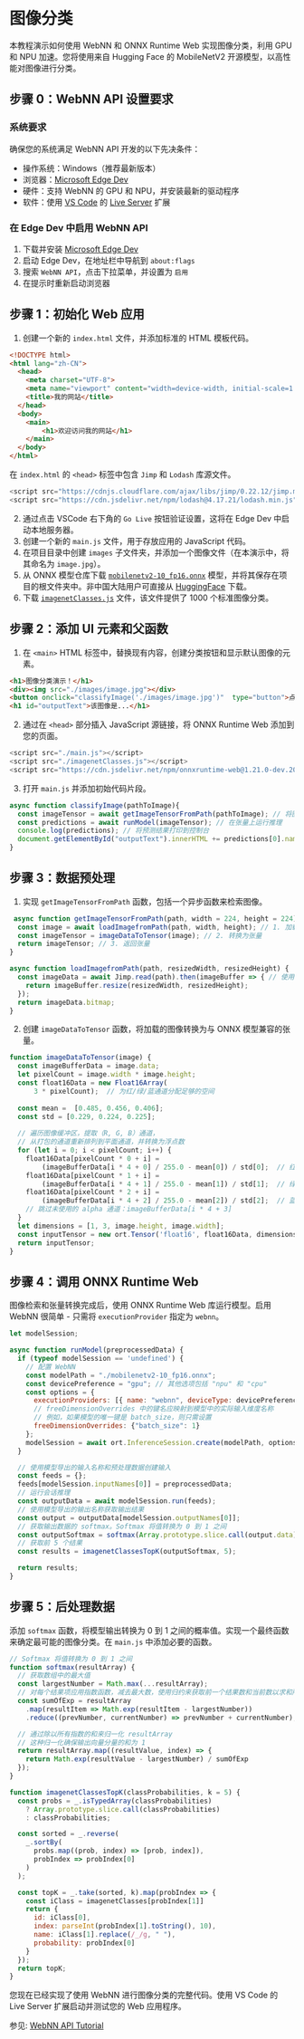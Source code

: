 # 图像分类

本教程演示如何使用 WebNN 和 ONNX Runtime Web 实现图像分类，利用 GPU 和 NPU 加速。您将使用来自 Hugging Face 的 MobileNetV2 开源模型，以高性能对图像进行分类。

## 步骤 0：WebNN API 设置要求

### 系统要求

确保您的系统满足 WebNN API 开发的以下先决条件：

- 操作系统：Windows（推荐最新版本）
- 浏览器：[Microsoft Edge Dev](https://www.microsoft.com/en-us/edge/download/insider?form=MA13FJ)
- 硬件：支持 WebNN 的 GPU 和 NPU，并安装最新的驱动程序
- 软件：使用 [VS Code](https://marketplace.visualstudio.com/VSCode) 的 [Live Server](https://marketplace.visualstudio.com/items?itemName=ritwickdey.LiveServer) 扩展

### 在 Edge Dev 中启用 WebNN API

1. 下载并安装 [Microsoft Edge Dev](https://www.microsoft.com/en-us/edge/download/insider?form=MA13FJ)
2. 启动 Edge Dev，在地址栏中导航到 `about:flags`
3. 搜索 `WebNN API`，点击下拉菜单，并设置为 `启用`
4. 在提示时重新启动浏览器

## 步骤 1：初始化 Web 应用

1. 创建一个新的 `index.html` 文件，并添加标准的 HTML 模板代码。

```html showLineNumbers
<!DOCTYPE html>
<html lang="zh-CN">
  <head>
    <meta charset="UTF-8">
    <meta name="viewport" content="width=device-width, initial-scale=1.0">
    <title>我的网站</title>
  </head>
  <body>
    <main>
        <h1>欢迎访问我的网站</h1>
    </main>
  </body>
</html>
```

在 `index.html` 的 `<head>` 标签中包含 `Jimp` 和 `Lodash` 库源文件。

```js showLineNumbers
<script src="https://cdnjs.cloudflare.com/ajax/libs/jimp/0.22.12/jimp.min.js" integrity="sha512-8xrUum7qKj8xbiUrOzDEJL5uLjpSIMxVevAM5pvBroaxJnxJGFsKaohQPmlzQP8rEoAxrAujWttTnx3AMgGIww==" crossorigin="anonymous" referrerpolicy="no-referrer"></script>
<script src="https://cdn.jsdelivr.net/npm/lodash@4.17.21/lodash.min.js"></script>
```

2. 通过点击 VSCode 右下角的 `Go Live` 按钮验证设置，这将在 Edge Dev 中启动本地服务器。
3. 创建一个新的 `main.js` 文件，用于存放应用的 JavaScript 代码。
4. 在项目目录中创建 `images` 子文件夹，并添加一个图像文件（在本演示中，将其命名为 `image.jpg`）。
5. 从 ONNX 模型仓库下载 [`mobilenetv2-10_fp16.onnx`](https://hf-mirror.com/webnn/mobilenet-v2/resolve/main/onnx/mobilenetv2-10_fp16.onnx?download=true) 模型，并将其保存在项目的根文件夹中。非中国大陆用户可直接从 [HuggingFace](https://huggingface.co/webnn/mobilenet-v2/resolve/main/onnx/mobilenetv2-10_fp16.onnx?download=true) 下载。
6. 下载 [`imagenetClasses.js`](https://github.com/microsoft/webnn-developer-preview/blob/33a497a6747eb7a0a9146a78335f15ed1bea57be/Get%20Started/WebNN%20Tutorial/imagenetClasses.js) 文件，该文件提供了 1000 个标准图像分类。

## 步骤 2：添加 UI 元素和父函数

1. 在 `<main>` HTML 标签中，替换现有内容，创建分类按钮和显示默认图像的元素。

```html showLineNumbers
<h1>图像分类演示！</h1> 
<div><img src="./images/image.jpg"></div> 
<button onclick="classifyImage('./images/image.jpg')"  type="button">点击分类图像！</button> 
<h1 id="outputText">该图像是...</h1>
```

2. 通过在 `<head>` 部分插入 JavaScript 源链接，将 ONNX Runtime Web 添加到您的页面。

```js showLineNumbers
<script src="./main.js"></script> 
<script src="./imagenetClasses.js"></script>
<script src="https://cdn.jsdelivr.net/npm/onnxruntime-web@1.21.0-dev.20250306-e0b66cad28/dist/ort.all.min.js"></script> 
```

3. 打开 `main.js` 并添加初始代码片段。

```js showLineNumbers
async function classifyImage(pathToImage){ 
  const imageTensor = await getImageTensorFromPath(pathToImage); // 将图像转换为张量
  const predictions = await runModel(imageTensor); // 在张量上运行推理
  console.log(predictions); // 将预测结果打印到控制台
  document.getElementById("outputText").innerHTML += predictions[0].name; // 在 HTML 中显示预测结果
} 
```

## 步骤 3：数据预处理

1. 实现 `getImageTensorFromPath` 函数，包括一个异步函数来检索图像。

```js showLineNumbers
 async function getImageTensorFromPath(path, width = 224, height = 224) {
  const image = await loadImagefromPath(path, width, height); // 1. 加载图像
  const imageTensor = imageDataToTensor(image); // 2. 转换为张量
  return imageTensor; // 3. 返回张量
} 

async function loadImagefromPath(path, resizedWidth, resizedHeight) {
  const imageData = await Jimp.read(path).then(imageBuffer => { // 使用 Jimp 加载图像并调整大小
    return imageBuffer.resize(resizedWidth, resizedHeight);
  });
  return imageData.bitmap;
}
```

2. 创建 `imageDataToTensor` 函数，将加载的图像转换为与 ONNX 模型兼容的张量。

```js showLineNumbers
function imageDataToTensor(image) {
  const imageBufferData = image.data;
  let pixelCount = image.width * image.height;
  const float16Data = new Float16Array(
      3 * pixelCount);  // 为红/绿/蓝通道分配足够的空间
 
  const mean =  [0.485, 0.456, 0.406];
  const std = [0.229, 0.224, 0.225];
 
  // 遍历图像缓冲区，提取（R, G, B）通道，
  // 从打包的通道重新排列到平面通道，并转换为浮点数
  for (let i = 0; i < pixelCount; i++) {
    float16Data[pixelCount * 0 + i] =
        (imageBufferData[i * 4 + 0] / 255.0 - mean[0]) / std[0];  // 红色
    float16Data[pixelCount * 1 + i] =
        (imageBufferData[i * 4 + 1] / 255.0 - mean[1]) / std[1];  // 绿色
    float16Data[pixelCount * 2 + i] =
        (imageBufferData[i * 4 + 2] / 255.0 - mean[2]) / std[2];  // 蓝色
    // 跳过未使用的 alpha 通道：imageBufferData[i * 4 + 3]
  }
  let dimensions = [1, 3, image.height, image.width];
  const inputTensor = new ort.Tensor('float16', float16Data, dimensions);
  return inputTensor;
}
```

## 步骤 4：调用 ONNX Runtime Web

图像检索和张量转换完成后，使用 ONNX Runtime Web 库运行模型。启用 WebNN 很简单 - 只需将 `executionProvider` 指定为 `webnn`。

```js showLineNumbers
let modelSession;

async function runModel(preprocessedData) { 
  if (typeof modelSession == 'undefined') {
    // 配置 WebNN
    const modelPath = "./mobilenetv2-10_fp16.onnx";
    const devicePreference = "gpu"; // 其他选项包括 "npu" 和 "cpu"
    const options = {
      executionProviders: [{ name: "webnn", deviceType: devicePreference, powerPreference: "default" }],
      // freeDimensionOverrides 中的键名应映射到模型中的实际输入维度名称
      // 例如，如果模型的唯一键是 batch_size，则只需设置
      freeDimensionOverrides: {"batch_size": 1}
    };
    modelSession = await ort.InferenceSession.create(modelPath, options);
  }

  // 使用模型导出的输入名称和预处理数据创建输入 
  const feeds = {}; 
  feeds[modelSession.inputNames[0]] = preprocessedData; 
  // 运行会话推理
  const outputData = await modelSession.run(feeds); 
  // 使用模型导出的输出名称获取输出结果
  const output = outputData[modelSession.outputNames[0]]; 
  // 获取输出数据的 softmax。Softmax 将值转换为 0 到 1 之间
  const outputSoftmax = softmax(Array.prototype.slice.call(output.data)); 
  // 获取前 5 个结果
  const results = imagenetClassesTopK(outputSoftmax, 5);

  return results; 
}
```

## 步骤 5：后处理数据

添加 `softmax` 函数，将模型输出转换为 0 到 1 之间的概率值。实现一个最终函数来确定最可能的图像分类。在 `main.js` 中添加必要的函数。

```js showLineNumbers
// Softmax 将值转换为 0 到 1 之间
function softmax(resultArray) {
  // 获取数组中的最大值
  const largestNumber = Math.max(...resultArray);
  // 对每个结果项应用指数函数，减去最大数，使用归约来获取前一个结果数和当前数以求和所有指数结果
  const sumOfExp = resultArray 
    .map(resultItem => Math.exp(resultItem - largestNumber)) 
    .reduce((prevNumber, currentNumber) => prevNumber + currentNumber);

  // 通过除以所有指数的和来归一化 resultArray
  // 这种归一化确保输出向量分量的和为 1
  return resultArray.map((resultValue, index) => {
    return Math.exp(resultValue - largestNumber) / sumOfExp
  });
}

function imagenetClassesTopK(classProbabilities, k = 5) { 
  const probs = _.isTypedArray(classProbabilities)
    ? Array.prototype.slice.call(classProbabilities)
    : classProbabilities;

  const sorted = _.reverse(
    _.sortBy(
      probs.map((prob, index) => [prob, index]),
      probIndex => probIndex[0]
    )
  );

  const topK = _.take(sorted, k).map(probIndex => {
    const iClass = imagenetClasses[probIndex[1]]
    return {
      id: iClass[0],
      index: parseInt(probIndex[1].toString(), 10),
      name: iClass[1].replace(/_/g, " "),
      probability: probIndex[0]
    }
  });
  return topK;
}
```

您现在已经实现了使用 WebNN 进行图像分类的完整代码。使用 VS Code 的 Live Server 扩展启动并测试您的 Web 应用程序。

参见: [WebNN API Tutorial](https://learn.microsoft.com/zh-cn/windows/ai/directml/webnn-tutorial)